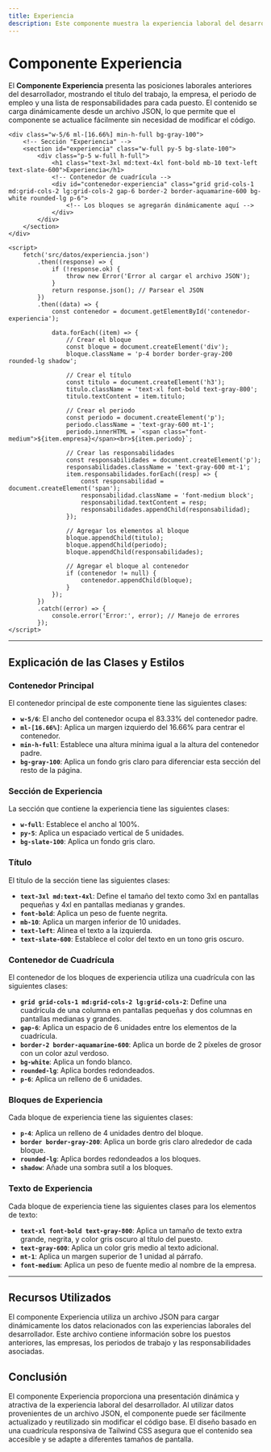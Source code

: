 ---
title: Experiencia
description: Este componente muestra la experiencia laboral del desarrollador, cargando los datos de un archivo JSON que contiene la información de las posiciones anteriores, incluyendo el título del trabajo, la empresa, el periodo de trabajo y las responsabilidades.
---

# Componente Experiencia

El **Componente Experiencia** presenta las posiciones laborales anteriores del desarrollador, mostrando el título del trabajo, la empresa, el periodo de empleo y una lista de responsabilidades para cada puesto. El contenido se carga dinámicamente desde un archivo JSON, lo que permite que el componente se actualice fácilmente sin necesidad de modificar el código.

<!-- Aquí va el código del componente -->

```astro
<div class="w-5/6 ml-[16.66%] min-h-full bg-gray-100">
    <!-- Sección "Experiencia" -->
    <section id="experiencia" class="w-full py-5 bg-slate-100">
        <div class="p-5 w-full h-full">
            <h1 class="text-3xl md:text-4xl font-bold mb-10 text-left text-slate-600">Experiencia</h1>
            <!-- Contenedor de cuadrícula -->
            <div id="contenedor-experiencia" class="grid grid-cols-1 md:grid-cols-2 lg:grid-cols-2 gap-6 border-2 border-aquamarine-600 bg-white rounded-lg p-6">
                <!-- Los bloques se agregarán dinámicamente aquí -->
            </div>
        </div>
    </section>
</div>

<script>
    fetch('src/datos/experiencia.json')
        .then((response) => {
            if (!response.ok) {
                throw new Error('Error al cargar el archivo JSON');
            }
            return response.json(); // Parsear el JSON
        })
        .then((data) => {
            const contenedor = document.getElementById('contenedor-experiencia');

            data.forEach((item) => {
                // Crear el bloque
                const bloque = document.createElement('div');
                bloque.className = 'p-4 border border-gray-200 rounded-lg shadow';

                // Crear el título
                const titulo = document.createElement('h3');
                titulo.className = 'text-xl font-bold text-gray-800';
                titulo.textContent = item.titulo;

                // Crear el periodo
                const periodo = document.createElement('p');
                periodo.className = 'text-gray-600 mt-1';
                periodo.innerHTML = `<span class="font-medium">${item.empresa}</span><br>${item.periodo}`;

                // Crear las responsabilidades
                const responsabilidades = document.createElement('p');
                responsabilidades.className = 'text-gray-600 mt-1';
                item.responsabilidades.forEach((resp) => {
                    const responsabilidad = document.createElement('span');
                    responsabilidad.className = 'font-medium block';
                    responsabilidad.textContent = resp;
                    responsabilidades.appendChild(responsabilidad);
                });

                // Agregar los elementos al bloque
                bloque.appendChild(titulo);
                bloque.appendChild(periodo);
                bloque.appendChild(responsabilidades);

                // Agregar el bloque al contenedor
                if (contenedor != null) {
                    contenedor.appendChild(bloque);
                }
            });
        })
        .catch((error) => {
            console.error('Error:', error); // Manejo de errores
        });
</script>
```

---

## Explicación de las Clases y Estilos

### Contenedor Principal

El contenedor principal de este componente tiene las siguientes clases:

- **`w-5/6`**: El ancho del contenedor ocupa el 83.33% del contenedor padre.
- **`ml-[16.66%]`**: Aplica un margen izquierdo del 16.66% para centrar el contenedor.
- **`min-h-full`**: Establece una altura mínima igual a la altura del contenedor padre.
- **`bg-gray-100`**: Aplica un fondo gris claro para diferenciar esta sección del resto de la página.

### Sección de Experiencia

La sección que contiene la experiencia tiene las siguientes clases:

- **`w-full`**: Establece el ancho al 100%.
- **`py-5`**: Aplica un espaciado vertical de 5 unidades.
- **`bg-slate-100`**: Aplica un fondo gris claro.

### Título

El título de la sección tiene las siguientes clases:

- **`text-3xl md:text-4xl`**: Define el tamaño del texto como 3xl en pantallas pequeñas y 4xl en pantallas medianas y grandes.
- **`font-bold`**: Aplica un peso de fuente negrita.
- **`mb-10`**: Aplica un margen inferior de 10 unidades.
- **`text-left`**: Alinea el texto a la izquierda.
- **`text-slate-600`**: Establece el color del texto en un tono gris oscuro.

### Contenedor de Cuadrícula

El contenedor de los bloques de experiencia utiliza una cuadrícula con las siguientes clases:

- **`grid grid-cols-1 md:grid-cols-2 lg:grid-cols-2`**: Define una cuadrícula de una columna en pantallas pequeñas y dos columnas en pantallas medianas y grandes.
- **`gap-6`**: Aplica un espacio de 6 unidades entre los elementos de la cuadrícula.
- **`border-2 border-aquamarine-600`**: Aplica un borde de 2 píxeles de grosor con un color azul verdoso.
- **`bg-white`**: Aplica un fondo blanco.
- **`rounded-lg`**: Aplica bordes redondeados.
- **`p-6`**: Aplica un relleno de 6 unidades.

### Bloques de Experiencia

Cada bloque de experiencia tiene las siguientes clases:

- **`p-4`**: Aplica un relleno de 4 unidades dentro del bloque.
- **`border border-gray-200`**: Aplica un borde gris claro alrededor de cada bloque.
- **`rounded-lg`**: Aplica bordes redondeados a los bloques.
- **`shadow`**: Añade una sombra sutil a los bloques.

### Texto de Experiencia

Cada bloque de experiencia tiene las siguientes clases para los elementos de texto:

- **`text-xl font-bold text-gray-800`**: Aplica un tamaño de texto extra grande, negrita, y color gris oscuro al título del puesto.
- **`text-gray-600`**: Aplica un color gris medio al texto adicional.
- **`mt-1`**: Aplica un margen superior de 1 unidad al párrafo.
- **`font-medium`**: Aplica un peso de fuente medio al nombre de la empresa.

---

## Recursos Utilizados

El componente Experiencia utiliza un archivo JSON para cargar dinámicamente los datos relacionados con las experiencias laborales del desarrollador. Este archivo contiene información sobre los puestos anteriores, las empresas, los periodos de trabajo y las responsabilidades asociadas.

## Conclusión

El componente Experiencia proporciona una presentación dinámica y atractiva de la experiencia laboral del desarrollador. Al utilizar datos provenientes de un archivo JSON, el componente puede ser fácilmente actualizado y reutilizado sin modificar el código base. El diseño basado en una cuadrícula responsiva de Tailwind CSS asegura que el contenido sea accesible y se adapte a diferentes tamaños de pantalla.
